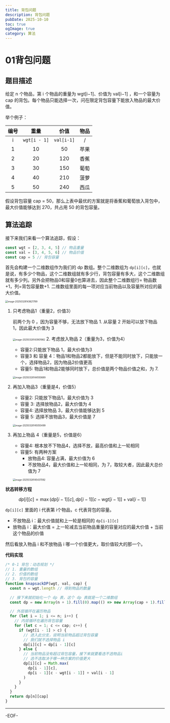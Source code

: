 ```yaml
---
title: 背包问题
description: 背包问题
pubDate: 2025-10-10
toc: true
ogImage: true
category: 算法
---
```


# 01背包问题

## 题目描述

给定 n 个物品，第 i 个物品的重量为 wgt[i−1]、价值为 val[i−1] ，和一个容量为 cap 的背包。每个物品只能选择一次，问在限定背包容量下能放入物品的最大价值。

举个例子：

| 编号 |     重量     |    价值    | 物品 |
| :--: | :----------: | :--------: | :--: |
|  i   | `wgt[i - 1]` | `val[i-1]` |  /   |
|  1   |      10      |     50     | 苹果 |
|  2   |      20      |    120     | 香蕉 |
|  3   |      30      |    150     | 葡萄 |
|  4   |      40      |    210     | 菠萝 |
|  5   |      50      |    240     | 西瓜 |

假设背包容量 cap = 50，那么上表中最优的方案就是将香蕉和葡萄放入背包中，最大价值能够达到 270，共占用 50 的背包容量。

## 算法追踪

接下来我们来看一个算法追踪，假设：

```js
const wgt = [2, 3, 4, 5] // 物品重量
const val = [3, 4, 5, 6] // 物品价值
const cap = 5 // 背包容量
```

首先会构建一个二维数组作为我们的 dp 数组。整个二维数组为 `dp[i][c]`，也就是说，有多少个物品，这个二维数组就有多少行，背包容量有多大，这个二维数组就有多少列。另外会把物品0和容量0也算进去，因此整个二维数组行= 物品数+1，列=背包容量数+1. 二维数组里面的每一项对应当前物品以及容量所对应的最大价值。

<img
  src="https://xiejie-typora.oss-cn-chengdu.aliyuncs.com/2025-03-28-063622.png"
  alt="image-20250328143621789"
  style="zoom:50%;"
/>

1. 只考虑物品1（重量2，价值3）

   前两个为 0 ，因为容量不够，无法放下物品 1. 从容量 2 开始可以放下物品 1，因此最大价值为 3

   <img
     src="https://xiejie-typora.oss-cn-chengdu.aliyuncs.com/2025-03-28-063902.png"
     alt="image-20250328143901982"
     style="zoom:50%;"
   />
   2. 考虑放入物品 2（重量为3，价值为4）
      - 容量2:只能放下物品 1，最大价值为3
      - 容量3 和 容量 4：物品1和物品2都能放下，但是不能同时放下，只能放一个，选择物品2，因为物品2价值更高
      - 容量5: 物品1和物品2能够同时放下，总价值是两个物品价值之和，为 7.

      <img
        src="https://xiejie-typora.oss-cn-chengdu.aliyuncs.com/2025-03-28-064551.png"
        alt="image-20250328144550689"
        style="zoom:50%;"
      />

2. 再加入物品3（重量是4，价值5）
   - 容量2: 只能放下物品1，最大价值为 3
   - 容量 3: 选择放物品2，最大价值为 4
   - 容量4: 选择放物品 3，最大价值能够达到 5
   - 容量 5: 选择不放物品3，最大价值是 7

   <img
     src="https://xiejie-typora.oss-cn-chengdu.aliyuncs.com/2025-03-28-065051.png"
     alt="image-20250328145050499"
     style="zoom:50%;"
   />

3. 再加上物品 4（重量是5，价值是6）
   - 容量4: 根本放不下物品4，选择不放，最高价值和上一轮相同
   - 容量5: 有两种方案
     - 放物品4: 容量占满，最大价值为 6
     - 不放物品4，最大价值和上一轮相同，为 7，取较大者，因此最大总价值为 7

   <img
     src="https://xiejie-typora.oss-cn-chengdu.aliyuncs.com/2025-03-28-065437.png"
     alt="image-20250328145437092"
     style="zoom:50%;"
   />

**状态转移方程**

$$
dp[i][c] = \max(dp[i-1][c], dp[i-1][c - \text{wgt}[i-1]] + \text{val}[i-1]) \quad
$$

`dp[i][c]` 里面的 i 代表第 i个物品，c 代表背包的容量。

- 不放物品 i：最大价值就和上一轮是相同的 `dp[i-1][c]`
- 放物品 i：最大价值 = 上一轮减去当前物品重量的容量对应的最大价值 + 当前这个物品的价值

然后看放入物品 i 和不放物品 i 哪一个价值更大，取价值较大的那一个。

**代码实现**

```js
/* 0-1 背包：动态规划 */
// 1. 重量的数组
// 2. 价值的数组
// 3. 背包的容量
function knapsackDP(wgt, val, cap) {
  const n = wgt.length // 得到物品的数量

  // 接下来就初始化一个 dp 表，这个 dp 表就是一个二维数组
  const dp = new Array(n + 1).fill(0).map(() => new Array(cap + 1).fill(0))

  // 外层循环在遍历物品
  for (let i = 1; i <= n; i++) {
    // 内层循环在遍历背包容量
    for (let c = 1; c <= cap; c++) {
      if (wgt[i - 1] > c) {
        // 进入此分支，说明当前物品超过背包容量
        // 我们就不选择物品 i
        dp[i][c] = dp[i - 1][c]
      } else {
        // 当前物品没有超过背包容量，接下来就要看选不选物品i
        // 选不选取决于哪一种方案的价值更大
        dp[i][c] = Math.max(
          dp[i - 1][c],
          dp[i - 1][c - wgt[i - 1]] + val[i - 1]
        )
      }
    }
  }
  return dp[n][cap]
}
```

---

-EOF-
